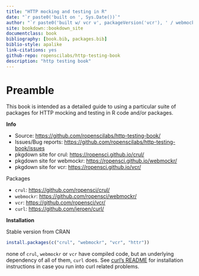 ```yaml
--- 
title: "HTTP mocking and testing in R"
date: "`r paste0('built on ', Sys.Date())`"
author: "`r paste0('built w/ vcr v', packageVersion('vcr'), ' / webmockr v', packageVersion('webmockr'), ' / crul v', packageVersion('crul'), ' / curl v', packageVersion('curl'))`"
site: bookdown::bookdown_site
documentclass: book
bibliography: [book.bib, packages.bib]
biblio-style: apalike
link-citations: yes
github-repo: ropenscilabs/http-testing-book
description: "http testing book"
---
```


# Preamble

This book is intended as a detailed guide to using a particular suite of packages for HTTP mocking and testing in R code and/or packages.

**Info**

* Source: <https://github.com/ropenscilabs/http-testing-book/>
* Issues/Bug reports: <https://github.com/ropenscilabs/http-testing-book/issues>
* pkgdown site for crul: <https://ropensci.github.io/crul/>
* pkgdown site for webmockr: <https://ropensci.github.io/webmockr/>
* pkgdown site for vcr: <https://ropensci.github.io/vcr/>

Packages

* `crul`: <https://github.com/ropensci/crul/>
* `webmockr`: <https://github.com/ropensci/webmockr/>
* `vcr`: <https://github.com/ropensci/vcr/>
* `curl`: <https://github.com/jeroen/curl/>

**Installation**

Stable version from CRAN

```r
install.packages(c("crul", "webmockr", "vcr", "httr"))
```

none of `crul`, `webmockr` or `vcr` have compiled code, but an underlying dependency of all of them, `curl` does. See [curl's README](https://github.com/jeroen/curl/#installation) for installation instructions in case you run into curl related problems.
